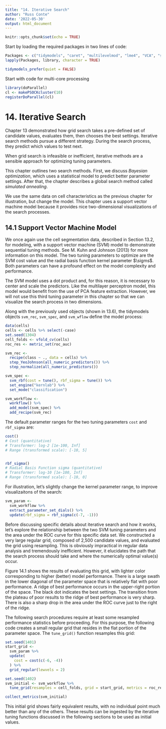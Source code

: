 ```yaml
---
title: "14. Iterative Search"
author: "Russ Conte"
date: '2022-05-30'
output: html_document
---
```



```r
knitr::opts_chunk$set(echo = TRUE)
```

Start by loading the required packages in two lines of code:

```r

Packages <- c("tidymodels", "caret", "multilevelmod", "lme4", "VCA", "survival", "patchwork", "splines", "ranger", "ggrepel", "corrr", "tidyposterior", "rstanarm", "nnet", "ggforce")
lapply(Packages, library, character = TRUE)

tidymodels_prefer(quiet = FALSE)

```

Start with code for multi-core processing

```r

library(doParallel)
cl <- makePSOCKcluster(10)
registerDoParallel(cl)

```

# 14. Iterative Search

Chapter 13 demonstrated how grid search takes a pre-defined set of candidate values, evaluates them, then chooses the best settings. Iterative search methods pursue a different strategy. During the search process, they predict which values to test next.

When grid search is infeasible or inefficient, iterative methods are a sensible approach for optimizing tuning parameters.

This chapter outlines two search methods. First, we discuss *Bayesian optimization*, which uses a statistical model to predict better parameter settings. After that, the chapter describes a global search method called *simulated annealing*.

We use the same data on cell characteristics as the previous chapter for illustration, but change the model. This chapter uses a support vector machine model because it provides nice two-dimensional visualizations of the search processes.

## 14.1 Support Vector Machine Model

We once again use the cell segmentation data, described in Section 13.2, for modeling, with a support vector machine (SVM) model to demonstrate sequential tuning methods. See M. Kuhn and Johnson (2013) for more information on this model. The two tuning parameters to optimize are the SVM cost value and the radial basis function kernel parameter $\sigms$. Both parameters can have a profound effect on the model complexity and performance.

The SVM model uses a dot product and, for this reason, it is necessary to center and scale the predictors. Like the multilayer perceptron model, this model would benefit from the use of PCA feature extraction. However, we will not use this third tuning parameter in this chapter so that we can visualize the search process in two dimensions.

Along with the previously used objects (shown in 13.6), the tidymodels objects `svm_rec`, `svm_spec`, and `svm_wflow` define the model process:

```r

data(cells)
cells <- cells %>% select(-case)
set.seed(1304)
cell_folds <- vfold_cv(cells)
roc_res <- metric_set(roc_auc)

svm_rec <- 
  recipe(class ~ ., data = cells) %>% 
  step_YeoJohnson(all_numeric_predictors()) %>% 
  step_normalize(all_numeric_predictors())

svm_spec <- 
  svm_rbf(cost = tune(), rbf_sigma = tune()) %>% 
  set_engine("kernlab") %>% 
  set_mode("classification")

svm_workflow <- 
  workflow() %>% 
  add_model(svm_spec) %>% 
  add_recipe(svm_rec)

```

The default parameter ranges for the two tuning parameters `cost` and `rbf_sigma` are:

```r

cost()
# Cost (quantitative)
# Transformer: log-2 [1e-100, Inf]
# Range (transformed scale): [-10, 5]


rbf_sigma()
# Radial Basis Function sigma (quantitative)
# Transformer: log-10 [1e-100, Inf]
# Range (transformed scale): [-10, 0]

```

For illustration, let's slightly change the kernel parameter range, to improve visualizaitons of the search:

```r

svm_param <- 
  svm_workflow %>% 
  extract_parameter_set_dials() %>% 
  update(rbf_sigma = rbf_sigma(c(-7, -1)))

```

Before discussing specific details about iterative search and how it works, let’s explore the relationship between the two SVM tuning parameters and the area under the ROC curve for this specific data set. We constructed a very large regular grid, composed of 2,500 candidate values, and evaluated the grid using resampling. This is obviously impractical in regular data analysis and tremendously inefficient. However, it elucidates the path that the search process should take and where the numerically optimal value(s) occur.

Figure 14.1 shows the results of evaluating this grid, with lighter color corresponding to higher (better) model performance. There is a large swath in the lower diagonal of the parameter space that is relatively flat with poor performance. A ridge of best performance occurs in the upper-right portion of the space. The black dot indicates the best settings. The transition from the plateau of poor results to the ridge of best performance is very sharp. There is also a sharp drop in the area under the ROC curve just to the right of the ridge.

The following search procedures require at least some resampled performance statistics before proceeding. For this purpose, the following code creates a small regular grid that resides in the flat portion of the parameter space. The `tune_grid()` function resamples this grid:

```r

set.seed(1401)
start_grid <- 
  svm_param %>% 
  update(
    cost = cost(c(-6, -4))
  ) %>% 
  grid_regular(lewvels = 2)

set.seed(1402)
svm_initial <- svm_workflow %>% 
  tune_grid(resamples = cell_folds, grid = start_grid, metrics = roc_res)

collect_metrics(svm_initial)

```

This initial grid shows fairly equivalent results, with no individual point much better than any of the others. These results can be ingested by the iterative tuning functions discussed in the following sections to be used as initial values.

